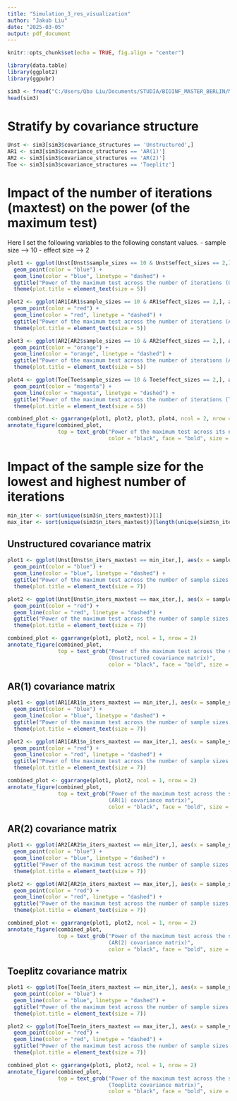 ---
title: "Simulation_3_res_visualization"
author: "Jakub Liu"
date: "2025-03-05"
output: pdf_document
---

```{r setup, include=FALSE}
knitr::opts_chunk$set(echo = TRUE, fig.align = "center")
```

```{r}
library(data.table)
library(ggplot2)
library(ggpubr)
```

```{r}
sim3 <- fread("C:/Users/Qba Liu/Documents/STUDIA/BIOINF_MASTER_BERLIN/MASTER_THESIS/SIMULATION_POLIGON/Sim3_full_parallel_output_table.csv")
head(sim3)
```

# Stratify by covariance structure
```{r}
Unst <- sim3[sim3$covariance_structures == 'Unstructured',]
AR1 <- sim3[sim3$covariance_structures == 'AR(1)']
AR2 <- sim3[sim3$covariance_structures == 'AR(2)']
Toe <- sim3[sim3$covariance_structures == 'Toeplitz']
```

# Impact of the number of iterations (maxtest) on the power (of the maximum test)

Here I set the following variables to the following constant values.\newline
- sample size --> 10
- effect size --> 2

```{r}
plot1 <- ggplot(Unst[Unst$sample_sizes == 10 & Unst$effect_sizes == 2,], aes(x = n_iters_maxtest, y = power_max)) +
  geom_point(color = "blue") + 
  geom_line(color = "blue", linetype = "dashed") +
  ggtitle("Power of the maximum test across the number of iterations (Unstructured covariance matrix)") +
  theme(plot.title = element_text(size = 5))

plot2 <- ggplot(AR1[AR1$sample_sizes == 10 & AR1$effect_sizes == 2,], aes(x = n_iters_maxtest, y = power_max)) +
  geom_point(color = "red") + 
  geom_line(color = "red", linetype = "dashed") +
  ggtitle("Power of the maximum test across the number of iterations (AR(1) covariance matrix)") +
  theme(plot.title = element_text(size = 5))

plot3 <- ggplot(AR2[AR2$sample_sizes == 10 & AR2$effect_sizes == 2,], aes(x = n_iters_maxtest, y = power_max)) +
  geom_point(color = "orange") + 
  geom_line(color = "orange", linetype = "dashed") +
  ggtitle("Power of the maximum test across the number of iterations (AR(2) covariance matrix)") +
  theme(plot.title = element_text(size = 5))

plot4 <- ggplot(Toe[Toe$sample_sizes == 10 & Toe$effect_sizes == 2,], aes(x = n_iters_maxtest, y = power_max)) +
  geom_point(color = "magenta") + 
  geom_line(color = "magenta", linetype = "dashed") +
  ggtitle("Power of the maximum test across the number of iterations (Toeplitz covariance matrix)") +
  theme(plot.title = element_text(size = 5))

combined_plot <- ggarrange(plot1, plot2, plot3, plot4, ncol = 2, nrow = 2)
annotate_figure(combined_plot,
                top = text_grob("Power of the maximum test across its number of iterations", 
                                color = "black", face = "bold", size = 14))
```
# Impact of the sample size for the lowest and highest number of iterations

```{r}
min_iter <- sort(unique(sim3$n_iters_maxtest))[1]
max_iter <- sort(unique(sim3$n_iters_maxtest))[length(unique(sim3$n_iters_maxtest))]
```

## Unstructured covariance matrix
```{r}
plot1 <- ggplot(Unst[Unst$n_iters_maxtest == min_iter,], aes(x = sample_sizes, y = power_max)) +
  geom_point(color = "blue") + 
  geom_line(color = "blue", linetype = "dashed") +
  ggtitle("Power of the maximum test across the number of sample sizes for an iteration number of 1000") +
  theme(plot.title = element_text(size = 7))

plot2 <- ggplot(Unst[Unst$n_iters_maxtest == max_iter,], aes(x = sample_sizes, y = power_max)) +
  geom_point(color = "red") + 
  geom_line(color = "red", linetype = "dashed") +
  ggtitle("Power of the maximum test across the number of sample sizes for an iteration number of 20000") +
  theme(plot.title = element_text(size = 7))

combined_plot <- ggarrange(plot1, plot2, ncol = 1, nrow = 2)
annotate_figure(combined_plot,
                top = text_grob("Power of the maximum test across the sample sizes for the minimum and maximum iteration number\n
                                (Unstructured covariance matrix)", 
                                color = "black", face = "bold", size = 10))
```
## AR(1) covariance matrix
```{r}
plot1 <- ggplot(AR1[AR1$n_iters_maxtest == min_iter,], aes(x = sample_sizes, y = power_max)) +
  geom_point(color = "blue") + 
  geom_line(color = "blue", linetype = "dashed") +
  ggtitle("Power of the maximum test across the number of sample sizes for an iteration number of 1000") +
  theme(plot.title = element_text(size = 7))

plot2 <- ggplot(AR1[AR1$n_iters_maxtest == max_iter,], aes(x = sample_sizes, y = power_max)) +
  geom_point(color = "red") + 
  geom_line(color = "red", linetype = "dashed") +
  ggtitle("Power of the maximum test across the number of sample sizes for an iteration number of 20000") +
  theme(plot.title = element_text(size = 7))

combined_plot <- ggarrange(plot1, plot2, ncol = 1, nrow = 2)
annotate_figure(combined_plot,
                top = text_grob("Power of the maximum test across the sample sizes for the minimum and maximum iteration number\n
                                (AR(1) covariance matrix)", 
                                color = "black", face = "bold", size = 10))
```

## AR(2) covariance matrix
```{r}
plot1 <- ggplot(AR2[AR2$n_iters_maxtest == min_iter,], aes(x = sample_sizes, y = power_max)) +
  geom_point(color = "blue") + 
  geom_line(color = "blue", linetype = "dashed") +
  ggtitle("Power of the maximum test across the number of sample sizes for an iteration number of 1000") +
  theme(plot.title = element_text(size = 7))

plot2 <- ggplot(AR2[AR2$n_iters_maxtest == max_iter,], aes(x = sample_sizes, y = power_max)) +
  geom_point(color = "red") + 
  geom_line(color = "red", linetype = "dashed") +
  ggtitle("Power of the maximum test across the number of sample sizes for an iteration number of 20000") +
  theme(plot.title = element_text(size = 7))

combined_plot <- ggarrange(plot1, plot2, ncol = 1, nrow = 2)
annotate_figure(combined_plot,
                top = text_grob("Power of the maximum test across the sample sizes for the minimum and maximum iteration number\n
                                (AR(2) covariance matrix)", 
                                color = "black", face = "bold", size = 10))
```

## Toeplitz covariance matrix
```{r}
plot1 <- ggplot(Toe[Toe$n_iters_maxtest == min_iter,], aes(x = sample_sizes, y = power_max)) +
  geom_point(color = "blue") + 
  geom_line(color = "blue", linetype = "dashed") +
  ggtitle("Power of the maximum test across the number of sample sizes for an iteration number of 1000") +
  theme(plot.title = element_text(size = 7))

plot2 <- ggplot(Toe[Toe$n_iters_maxtest == max_iter,], aes(x = sample_sizes, y = power_max)) +
  geom_point(color = "red") + 
  geom_line(color = "red", linetype = "dashed") +
  ggtitle("Power of the maximum test across the number of sample sizes for an iteration number of 20000") +
  theme(plot.title = element_text(size = 7))

combined_plot <- ggarrange(plot1, plot2, ncol = 1, nrow = 2)
annotate_figure(combined_plot,
                top = text_grob("Power of the maximum test across the sample sizes for the minimum and maximum iteration number\n
                                (Toeplitz covariance matrix)", 
                                color = "black", face = "bold", size = 10))
```

